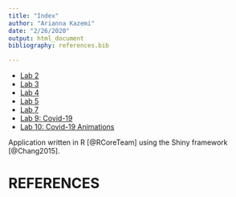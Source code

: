 ```yaml
---
title: "Index"
author: "Arianna Kazemi"
date: "2/26/2020"
output: html_document
bibliography: references.bib

---
```



* [Lab 2](lab2B_AK.html)
* [Lab 3](Lab3_AK.html)
* [Lab 4](Lab4_AK.html)
* [Lab 5](Lab5_AK.html)
* [Lab 7](lab7_AK.html)
* [Lab 9: Covid-19](Covid-19_AK.html)
* [Lab 10: Covid-19 Animations](lab10_AK.html)


Application written in R [@RCoreTeam] using the Shiny framework [@Chang2015].

# REFERENCES